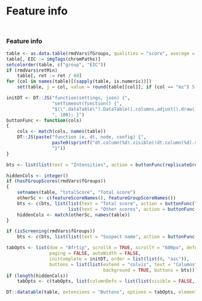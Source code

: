 Feature info {data-orientation=rows}
===

## { .ftInfo }

### Feature info { .ftInfo }

<style> .ftInfo { overflow-x: auto; } </style>

```r
table <- as.data.table(rmdVars$fGroups, qualities = "score", average = TRUE)
table[, EIC := imgTags(chromPaths)]
setcolorder(table, c("group", "EIC"))
if (rmdVars$retMin)
    table[, ret := ret / 60]
for (col in names(table)[(sapply(table, is.numeric))])
    set(table, j = col, value = round(table[[col]], if (col == "mz") 5 else 2))

initDT <- DT::JS("function(settings, json) {",
                 "setTimeout(function() {",
                 "$(\".dataTable\").DataTable().columns.adjust().draw(); }",
                 ", 100); }")
buttonFunc <- function(cols)
{
    cols <- match(cols, names(table))
    DT::JS(paste("function (e, dt, node, config) {",
                 paste0(sprintf("dt.column(%d).visible(!dt.column(%d).visible());", cols, cols), collapse = "\n"),
                 "}"))
}

bts <- list(list(text = "Intensities", action = buttonFunc(replicateGroups(rmdVars$fGroups))))

hiddenCols <- integer()
if (hasFGroupScores(rmdVars$fGroups))
{
    setnames(table, "totalScore", "Total score")
    otherSc <- c(featureScoreNames(), featureGroupScoreNames())
    bts <- c(bts, list(list(text = "Total score", action = buttonFunc("Total score")),
                       list(text = "Other scores", action = buttonFunc(otherSc))))
    hiddenCols <- match(otherSc, names(table))
}

if (isScreening(rmdVars$fGroups))
    bts <- c(bts, list(list(text = "Suspect name", action = buttonFunc("susp_name"))))

tabOpts <- list(dom = "Bfrtip", scrollX = TRUE, scrollY = "600px", deferRender = TRUE,
                paging = FALSE, autoWidth = FALSE,
                initComplete = initDT, order = list(list(0, "asc")),
                buttons = list(list(extend = "colvis", text = "Columns",
                                    background = TRUE, buttons = bts)))
if (length(hiddenCols))
    tabOpts <- c(tabOpts, list(columnDefs = list(list(visible = FALSE, targets = hiddenCols))))

DT::datatable(table, extensions = "Buttons", options = tabOpts, elementId = "ftInfoTable", escape = FALSE)
```

